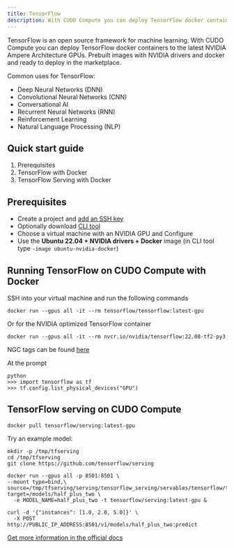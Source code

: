 ```yaml
---
title: TensorFlow
description: With CUDO Compute you can deploy TensorFlow docker containers to the latest NVIDIA Ampere Architecture GPUs.
---
```


TensorFlow is an open source framework for machine learning. With CUDO Compute you can deploy TensorFlow docker containers to the latest NVIDIA Ampere Architecture GPUs.
Prebuilt images with NVIDIA drivers and docker and ready to deploy in the marketplace.

Common uses for TensorFlow:

- Deep Neural Networks (DNN)
- Convolutional Neural Networks (CNN)
- Conversational AI
- Recurrent Neural Networks (RNN)
- Reinforcement Learning
- Natural Language Processing (NLP)

## Quick start guide

1. Prerequisites
2. TensorFlow with Docker
3. TensorFlow Serving with Docker

## Prerequisites

- Create a project and [add an SSH key](/docs/tutorials/how-to-generate-ssh-keys)
- Optionally download [CLI tool](/docs/cli-tool)
- Choose a virtual machine with an NVIDIA GPU and Configure
- Use the **Ubuntu 22.04 + NVIDIA drivers + Docker** image (in CLI tool type `-image ubuntu-nvidia-docker`)

## Running TensorFlow on CUDO Compute with Docker

SSH into your virtual machine and run the following commands

```shell
docker run --gpus all -it --rm tensorflow/tensorflow:latest-gpu
```

Or for the NVIDIA optimized TensorFlow container

```shell
docker run --gpus all -it --rm nvcr.io/nvidia/tensorflow:22.08-tf2-py3
```

NGC tags can be found [here](https://catalog.ngc.nvidia.com/orgs/nvidia/containers/tensorflow/tags)

At the prompt

```shell
python
>>> import tensorflow as tf
>>> tf.config.list_physical_devices("GPU")
```

## TensorFlow serving on CUDO Compute

```shell
docker pull tensorflow/serving:latest-gpu
```

Try an example model:

```shell
mkdir -p /tmp/tfserving
cd /tmp/tfserving
git clone https://github.com/tensorflow/serving
```

```shell
docker run --gpus all -p 8501:8501 \
--mount type=bind,\
source=/tmp/tfserving/serving/tensorflow_serving/servables/tensorflow/testdata/saved_model_half_plus_two_gpu,\
target=/models/half_plus_two \
  -e MODEL_NAME=half_plus_two -t tensorflow/serving:latest-gpu &
```

```shell
curl -d '{"instances": [1.0, 2.0, 5.0]}' \
  -X POST http://PUBLIC_IP_ADDRESS:8501/v1/models/half_plus_two:predict
```

[Get more information in the official docs](https://www.tensorflow.org/tfx/serving/docker#running_a_gpu_serving_image)

